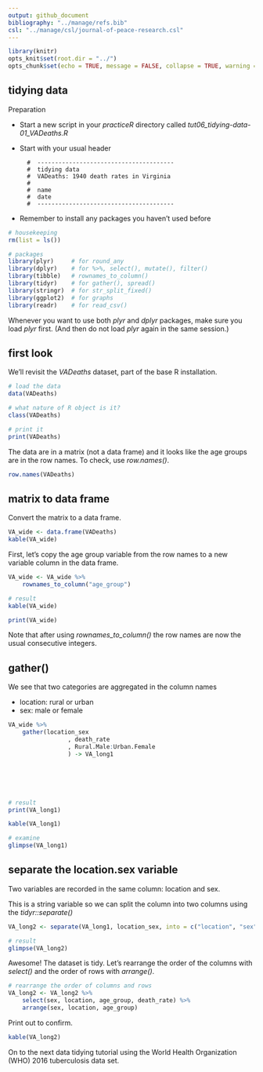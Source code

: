 ```yaml
---
output: github_document
bibliography: "../manage/refs.bib" 
csl: "../manage/csl/journal-of-peace-research.csl"
---
```


```r
library(knitr)
opts_knit$set(root.dir = "../")
opts_chunk$set(echo = TRUE, message = FALSE, collapse = TRUE, warning = FALSE, cache = TRUE, cache.path = "tut-08-cache/01-", fig.path = "tut-08-images/01-")
```


## tidying data

Preparation 

- Start a new script in your *practiceR* directory called *tut06_tidying-data-01_VADeaths.R*  
- Start with your usual header  
  
        #  ---------------------------------------  
        #  tidying data
        #  VADeaths: 1940 death rates in Virginia
        #  
        #  name  
        #  date  
        #  ---------------------------------------  

- Remember to install any packages you haven't used before  
  
```r
# housekeeping
rm(list = ls())

# packages
library(plyr)     # for round_any
library(dplyr)    # for %>%, select(), mutate(), filter()
library(tibble)   # rownames_to_column()
library(tidyr)    # for gather(), spread()
library(stringr)  # for str_split_fixed()
library(ggplot2)  # for graphs
library(readr)    # for read_csv()
```

Whenever you want to use both *plyr* and *dplyr* packages, make sure you load *plyr* first. (And then do not load *plyr* again in the same session.)


## first look 

We'll revisit the *VADeaths* dataset, part of the base R installation. 
  
```r
# load the data
data(VADeaths)

# what nature of R object is it? 
class(VADeaths)

# print it
print(VADeaths)
```

The data are in a matrix (not a data frame) and it looks like the age groups are in the row names. To check, use *row.names()*. 

```r
row.names(VADeaths)
```



## matrix to data frame

Convert the matrix to a data frame. 

```r
VA_wide <- data.frame(VADeaths)
kable(VA_wide)
```

First, let's copy the age group variable from the row names to a new variable column in the data frame. 

```r
VA_wide <- VA_wide %>% 
	rownames_to_column("age_group")

# result
kable(VA_wide)

print(VA_wide)
```

Note that after using *rownames_to_column()* the row names are now the usual consecutive integers. 






## gather()

We see that two categories are aggregated in the column names

- location: rural or urban 
- sex: male or female

```r
VA_wide %>% 
	gather(location_sex
				 , death_rate
				 , Rural.Male:Urban.Female
				 ) -> VA_long1






# result
print(VA_long1)

kable(VA_long1)

# examine
glimpse(VA_long1)
```

## separate the location.sex variable  

Two variables are recorded in the same column: location and sex. 

This is a string variable so we can split the column into two columns using the *tidyr::separate()* 

```r
VA_long2 <- separate(VA_long1, location_sex, into = c("location", "sex"))

# result
glimpse(VA_long2)
```

Awesome! The dataset is tidy. Let's rearrange the order of the columns with *select()* and the order of rows with *arrange()*.

```r
# rearrange the order of columns and rows
VA_long2 <- VA_long2 %>% 
	select(sex, location, age_group, death_rate) %>% 
	arrange(sex, location, age_group) 
```

Print out to confirm. 

```r
kable(VA_long2)
```

On to the next data tidying tutorial using the World Health Organization (WHO) 2016 tuberculosis data set. 
